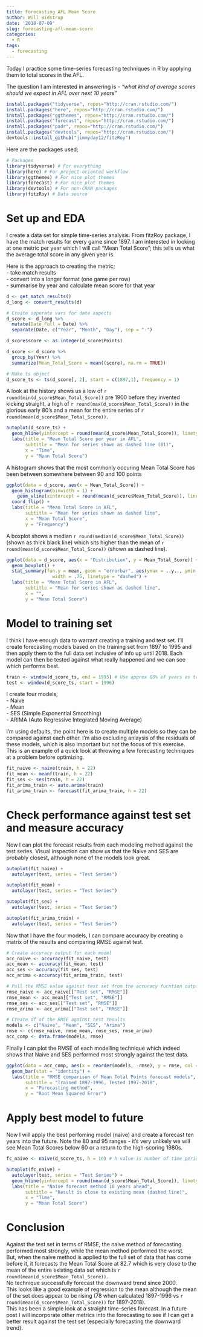 ```yaml
---
title: Forecasting AFL Mean Score
author: Will Bidstrup
date: '2018-07-09'
slug: forecasting-afl-mean-score
categories:
  - R
tags:
  - forecasting
---
```


Today I practice some time-series forecasting techniques in R by applying them to total scores in the AFL. 

The question I am interested in answering is - *"what kind of average scores should we expect in AFL over next 10 years"*  


```r
install.packages("tidyverse", repos="http://cran.rstudio.com/")
install.packages("here", repos="http://cran.rstudio.com/")
install.packages("ggthemes", repos="http://cran.rstudio.com/")
install.packages("forecast", repos="http://cran.rstudio.com/")
install.packages("padr", repos="http://cran.rstudio.com/")
install.packages("devtools", repos="http://cran.rstudio.com/")
devtools::install_github("jimmyday12/fitzRoy")
```

Here are the packages used;  
```r
# Packages
library(tidyverse) # For everything
library(here) # For project-oriented workflow
library(ggthemes) # For nice plot themes
library(forecast) # For nice plot themes
library(devtools) # For non-CRAN packages
library(fitzRoy) # Data source
```

# Set up and EDA

I create a data set for simple time-series analysis. From fitzRoy package, I have the match results for every game since 1897. I am interested in looking at one metric per year which I will call "Mean Total Score"; this tells us what the average total score in any given year is. 

Here is the approach to creating the metric;  
- take match results  
- convert into a longer format (one game per row)  
- summarise by year and calculate mean score for that year  

```r
d <- get_match_results()
d_long <- convert_results(d)

# Create seperate vars for date aspects
d_score <- d_long %>%
  mutate(Date_Full = Date) %>%
  separate(Date, c("Year", "Month", "Day"), sep = "-")

d_score$score <- as.integer(d_score$Points) 

d_score <- d_score %>%
  group_by(Year) %>%
  summarize(Mean_Total_Score = mean((score), na.rm = TRUE))

# Make ts object
d_score_ts <- ts(d_score[, 2], start = c(1897,1), frequency = 1)

```

A look at the history shows us a low of `r round(min(d_score$Mean_Total_Score))` pre 1900 before they invented kicking straight, a high of `r round(max(d_score$Mean_Total_Score))` in the glorious early 80's and a mean for the entire series of `r round(mean(d_score$Mean_Total_Score))`. 


```r
autoplot(d_score_ts) +
  geom_hline(yintercept = round(mean(d_score$Mean_Total_Score)), linetype = "dashed") +
  labs(title = "Mean Total Score per year in AFL",
       subtitle = "Mean for series shown as dashed line (81)",
       x = "Time",
       y = "Mean Total Score")
```


A histogram shows that the most commonly occuring Mean Total Score has been between somewhere between 90 and 100 points

```r
ggplot(data = d_score, aes(x = Mean_Total_Score)) +
  geom_histogram(binwidth = 1) +
    geom_vline(xintercept = round(mean(d_score$Mean_Total_Score)), linetype = "dashed") +
  coord_flip() +
  labs(title = "Mean Total Score in AFL",
       subtitle = "Mean for series shown as dashed line",
       x = "Mean Total Score",
       y = "Frequency")
```


A boxplot shows a median `r round(median(d_score$Mean_Total_Score))` (shown as thick black line) which sits higher than the mean of `r round(mean(d_score$Mean_Total_Score))` (shown as dashed line).


```r
ggplot(data = d_score, aes(x = "Distribution", y = Mean_Total_Score)) +
  geom_boxplot() +
  stat_summary(fun.y = mean, geom = "errorbar", aes(ymax = ..y.., ymin = ..y..),
                 width = .75, linetype = "dashed") +
  labs(title = "Mean Total Score in AFL",
       subtitle = "Mean for series shown as dashed line",
       x = "",
       y = "Mean Total Score")
```


# Model to training set

I think I have enough data to warrant creating a training and test set.  I'll create forecasting models based on the training set from 1897 to 1995 and then apply them to the full data set inclusive of info up until 2018. Each model can then be tested against what really happened and we can see which performs best. 

```r
train <- window(d_score_ts, end = 1995) # Use approx 80% of years as training
test <- window(d_score_ts, start = 1996) 
```

I create four models;  
- Naive  
- Mean    
- SES (Simple Exponential Smoothing)    
- ARIMA (Auto Regressive Integrated Moving Average)  

I'm using defaults, the point here is to create multiple models so they can be compared against each other. I'm also excluding anlaysis of the residuals of these models, which is also important but not the focus of this exercise. This is an example of a quick look at throwing a few forecasting techniques at a problem before optimizing.    

```r
fit_naive <- naive(train, h = 22)
fit_mean <- meanf(train, h = 22)
fit_ses <- ses(train, h = 22)
fit_arima_train <- auto.arima(train)
fit_arima_train <- forecast(fit_arima_train, h = 22)
```

# Check performance against test set and measure accuracy

Now I can plot the forecast results from each modeling method against the test series. Visual inspection can show us that the Naive and SES are probably closest, although none of the models look great.  
```r
autoplot(fit_naive) +
  autolayer(test, series = "Test Series")
```

```r
autoplot(fit_mean) +
  autolayer(test, series = "Test Series")
```

```r
autoplot(fit_ses) +
  autolayer(test, series = "Test Series")
```

```r
autoplot(fit_arima_train) +
  autolayer(test, series = "Test Series")
```


Now that I have the four models, I can compare accuracy by creating a matrix of the results and comparing RMSE against test.     

```r
# Create accuracy output for each model
acc_naive <- accuracy(fit_naive, test)
acc_mean <- accuracy(fit_mean, test)
acc_ses <- accuracy(fit_ses, test)
acc_arima <-accuracy(fit_arima_train, test)
```

```r
# Pull the RMSE value against test set from the accuracy fucntion output
rmse_naive <- acc_naive[["Test set", "RMSE"]]
rmse_mean <- acc_mean[["Test set", "RMSE"]]
rmse_ses <- acc_ses[["Test set", "RMSE"]]
rmse_arima <- acc_arima[["Test set", "RMSE"]]
```

```r
# Create df of the RMSE against test results
models <- c("Naive", "Mean", "SES", "Arima")
rmse <- c(rmse_naive, rmse_mean, rmse_ses, rmse_arima)
acc_comp <- data.frame(models, rmse)
```


Finally I can plot the RMSE of each modelling technique which indeed shows that Naive and SES performed most strongly against the test data.  
```r
ggplot(data = acc_comp, aes(x = reorder(models, -rmse), y = rmse, col = models)) +
  geom_bar(stat = "identity") +
  labs(title = "RMSE comparison of Mean Total Points forecast models",
       subtitle = "Trained 1897-1996, Tested 1997-2018",
       x = "Forecasting method",
       y = "Root Mean Squared Error")
```

# Apply best model to future

Now I will apply the best perfoming model (naive) and create a forecast ten years into the future. Note the 80 and 95 ranges - it's very unlikely we will see Mean Total Scores below 60 or a return to the high-scoring 1980s.  

```r
fc_naive <- naive(d_score_ts, h = 10) # h value is number of time periods to forecast

autoplot(fc_naive) +
  autolayer(test, series = "Test Series") +
  geom_hline(yintercept = round(mean(d_score$Mean_Total_Score)), linetype = "dashed") +
  labs(title = "Naive forecast method 10 years ahead",
       subtitle = "Result is close to existing mean (dashed line)",
       x = "Time",
       y = "Mean Total Score")
```

# Conclusion

Against the test set in terms of RMSE, the naive method of forecasting performed most strongly, while the mean method performed the worst.  
But, when the naive method is applied to the full set of data that has come before it, it forecasts the Mean Total Score at 82.7 which is very close to the mean of the entire existing data set which is `r round(mean(d_score$Mean_Total_Score))`.  
No technique successfully forecast the downward trend since 2000.    
This looks like a good example of regression to the mean although the mean of the set does appear to be rising (78 when calculated 1897-1996 vs `r round(mean(d_score$Mean_Total_Score))` for 1897-2018).  
This has been a simple look at a straight time-series forecast. In a future post I will incorporate other metrics into the forecasting to see if I can get a better result against the test set (especially forecasting the downward trend).  





